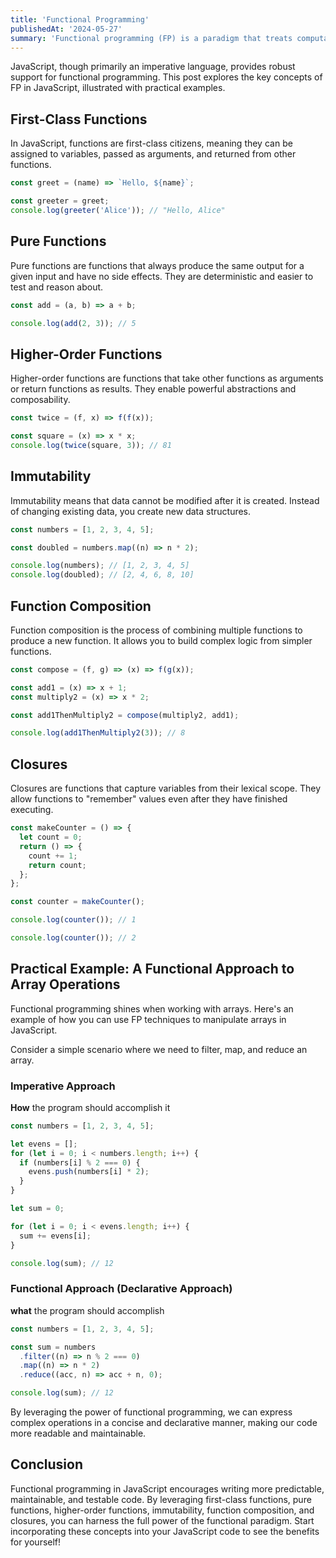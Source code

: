```yaml
---
title: 'Functional Programming'
publishedAt: '2024-05-27'
summary: 'Functional programming (FP) is a paradigm that treats computation as the evaluation of mathematical functions and avoids changing state and mutable data.'
---
```


JavaScript, though primarily an imperative language, provides robust support for functional programming. This post explores the key concepts of FP in JavaScript, illustrated with practical examples.

## First-Class Functions
In JavaScript, functions are first-class citizens, meaning they can be assigned to variables, passed as arguments, and returned from other functions.

```ts
const greet = (name) => `Hello, ${name}`;

const greeter = greet;
console.log(greeter('Alice')); // "Hello, Alice"
```

## Pure Functions

Pure functions are functions that always produce the same output for a given input and have no side effects. They are deterministic and easier to test and reason about.

```ts
const add = (a, b) => a + b;

console.log(add(2, 3)); // 5
```

## Higher-Order Functions

Higher-order functions are functions that take other functions as arguments or return functions as results. They enable powerful abstractions and composability.

```ts
const twice = (f, x) => f(f(x));

const square = (x) => x * x;    
console.log(twice(square, 3)); // 81
```

## Immutability

Immutability means that data cannot be modified after it is created. Instead of changing existing data, you create new data structures.

```ts
const numbers = [1, 2, 3, 4, 5];

const doubled = numbers.map((n) => n * 2);

console.log(numbers); // [1, 2, 3, 4, 5]
console.log(doubled); // [2, 4, 6, 8, 10]
```

## Function Composition

Function composition is the process of combining multiple functions to produce a new function. It allows you to build complex logic from simpler functions.

```ts
const compose = (f, g) => (x) => f(g(x));

const add1 = (x) => x + 1;
const multiply2 = (x) => x * 2;

const add1ThenMultiply2 = compose(multiply2, add1);

console.log(add1ThenMultiply2(3)); // 8
```

## Closures

Closures are functions that capture variables from their lexical scope. They allow functions to "remember" values even after they have finished executing.

```ts
const makeCounter = () => {
  let count = 0;
  return () => {
    count += 1;
    return count;
  };
};

const counter = makeCounter();

console.log(counter()); // 1

console.log(counter()); // 2
```

## Practical Example: A Functional Approach to Array Operations

Functional programming shines when working with arrays. Here's an example of how you can use FP techniques to manipulate arrays in JavaScript.

Consider a simple scenario where we need to filter, map, and reduce an array.

### Imperative Approach
**How** the program should accomplish it

```ts
const numbers = [1, 2, 3, 4, 5];

let evens = [];
for (let i = 0; i < numbers.length; i++) {
  if (numbers[i] % 2 === 0) {
    evens.push(numbers[i] * 2);
  }
}

let sum = 0;

for (let i = 0; i < evens.length; i++) {
  sum += evens[i];
}

console.log(sum); // 12
```

### Functional Approach (Declarative Approach)
**what** the program should accomplish

```ts
const numbers = [1, 2, 3, 4, 5];

const sum = numbers
  .filter((n) => n % 2 === 0)
  .map((n) => n * 2)
  .reduce((acc, n) => acc + n, 0);

console.log(sum); // 12
```

By leveraging the power of functional programming, we can express complex operations in a concise and declarative manner, making our code more readable and maintainable.

## Conclusion

Functional programming in JavaScript encourages writing more predictable, maintainable, and testable code. By leveraging first-class functions, pure functions, higher-order functions, immutability, function composition, and closures, you can harness the full power of the functional paradigm. Start incorporating these concepts into your JavaScript code to see the benefits for yourself!